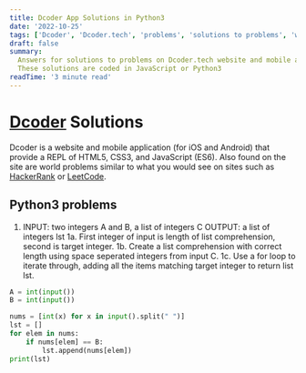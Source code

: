 ```yaml
---
title: Dcoder App Solutions in Python3
date: '2022-10-25'
tags: ['Dcoder', 'Dcoder.tech', 'problems', 'solutions to problems', 'word problems', 'python']
draft: false
summary:
  Answers for solutions to problems on Dcoder.tech website and mobile application for iOS and Android.
  These solutions are coded in JavaScript or Python3
readTime: '3 minute read'
---
```


# [Dcoder](https://dcoder.tech) Solutions

Dcoder is a website and mobile application (for iOS and Android) that provide a REPL of HTML5, CSS3, and JavaScript (ES6). Also found on the site are world problems similar to what you would see on sites such as [HackerRank](https://www.hackerrank.com/) or [LeetCode](https://www.leetcode.com).

## Python3 problems

1. INPUT: two integers A and B, a list of integers C
   OUTPUT: a list of integers lst
   1a. First integer of input is length of list comprehension, second is target integer.
   1b. Create a list comprehension with correct length using space seperated integers from input C.
   1c. Use a for loop to iterate through, adding all the items matching target integer to return list lst.

```python
A = int(input())
B = int(input())

nums = [int(x) for x in input().split(" ")]
lst = []
for elem in nums:
    if nums[elem] == B:
        lst.append(nums[elem])
print(lst)
```
